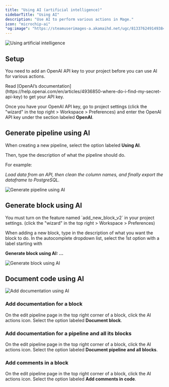 ```yaml
---
title: "Using AI (artificial intelligence)"
sidebarTitle: "Using AI"
description: "Use AI to perform various actions in Mage."
icon: "microchip-ai"
"og:image": "https://steamuserimages-a.akamaihd.net/ugc/813376249149384255/EC3222795DC2961599F7FC0B69E0241C8EC7293E/?imw=5000&imh=5000&ima=fit&impolicy=Letterbox&imcolor=%23000000&letterbox=false"
---
```


<img
    noZoom
    class="hero inline"
    alt="Using artificial intelligence"
    src="https://steamuserimages-a.akamaihd.net/ugc/813376249149384255/EC3222795DC2961599F7FC0B69E0241C8EC7293E/?imw=5000&imh=5000&ima=fit&impolicy=Letterbox&imcolor=%23000000&letterbox=false"
/>

## Setup

You need to add an OpenAI API key to your project before you can use AI for various actions.

<Note>
    Read [OpenAI’s documentation](https://help.openai.com/en/articles/4936850-where-do-i-find-my-secret-api-key)
    to get your API key.
</Note>

Once you have your OpenAI API key, go to project settings (click the "wizard" in the top right > Workspace > Preferences) and enter the OpenAI API key under the section labeled <b>OpenAI</b>.

## Generate pipeline using AI

When creating a new pipeline, select the option labeled <b>Using AI</b>.

Then, type the description of what the pipeline should do.

For example:

*Load data from an API,
then clean the column names,
and finally export the dataframe to PostgreSQL.*

<img
    alt="Generate pipeline using AI"
    src="https://github.com/mage-ai/assets/blob/main/guides/ai/generate-pipeline.png?raw=true"
/>

## Generate block using AI

<Note>
    You must turn on the feature named `add_new_block_v2`
    in your project settings. (click the "wizard" in the top right > Workspace > Preferences)
</Note>

When adding a new block, type in the description of what you want the block to do.
In the autocomplete dropdown list, select the 1st option with a label starting with

<b>Generate block using AI: ...</b>

<img
    alt="Generate block using AI"
    src="https://github.com/mage-ai/assets/blob/main/guides/ai/generate-block.png?raw=true"
/>

## Document code using AI

<img
    alt="Add documentation using AI"
    src="https://github.com/mage-ai/assets/blob/main/guides/ai/document.png?raw=true"
/>

### Add documentation for a block

On the edit pipeline page in the top right corner of a block, click the AI actions icon.
Select the option labeled <b>Document block</b>.

### Add documentation for a pipeline and all its blocks

On the edit pipeline page in the top right corner of a block, click the AI actions icon.
Select the option labeled <b>Document pipeline and all blocks</b>.

### Add comments in a block

On the edit pipeline page in the top right corner of a block, click the AI actions icon.
Select the option labeled <b>Add comments in code</b>.
